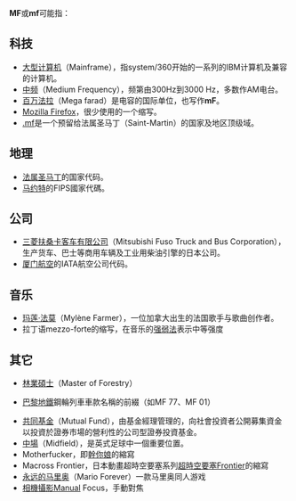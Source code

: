 '''MF'''或'''mf'''可能指：

== 科技 ==
* [[大型计算机|大型计算机]]（Mainframe），指system/360开始的一系列的IBM计算机及兼容的计算机。
* [[中频|中频]]（Medium Frequency），频第由300Hz到3000 Hz，多数作AM电台。
* [[百万|百万]][[法拉|法拉]]（Mega farad）是电容的国际单位，也写作'''mF'''。
* [[Mozilla_Firefox|Mozilla Firefox]]，很少使用的一个缩写。
* [[.mf|.mf]]是一个预留给法属圣马丁（Saint-Martin）的国家及地区顶级域。

== 地理 ==
* [[法属圣马丁|法属圣马丁]]的国家代码。
* [[马约特|马约特]]的FIPS國家代碼。

== 公司 ==
* [[三菱扶桑卡客车有限公司|三菱扶桑卡客车有限公司]]（Mitsubishi Fuso Truck and Bus Corporation），生产货车、巴士等商用车辆及工业用柴油引擎的日本公司。
* [[厦门航空|厦门航空]]的IATA航空公司代码。

== 音乐 ==
* [[玛莲·法莫|玛莲·法莫]]（Mylène Farmer），一位加拿大出生的法国歌手与歌曲创作者。
* 拉丁语mezzo-forte的缩写，在音乐的[[强弱法|强弱法]]表示中等强度

== 其它 ==
* [[林業|林業]][[碩士|碩士]]（Master of Forestry）
* {{FRA}}[[巴黎地鐵|巴黎地鐵]]鋼輪列車車款名稱的前綴（如MF 77、MF 01）
* [[共同基金|共同基金]]（Mutual Fund），由基金經理管理的，向社會投資者公開募集資金以投資於證券市場的營利性的公司型證券投資基金。
* [[中場|中場]]（Midfield），是英式足球中一個重要位置。
* Motherfucker，即[[幹你娘|幹你娘]]的縮寫
* Macross Frontier，日本動畫超時空要塞系列[[超時空要塞Frontier|超時空要塞Frontier]]的縮寫
* [[永远的马里奥|永远的马里奥]]（Mario Forever）一款马里奥同人游戏
*[[相機|相機]][[攝影|攝影]]Manual Focus，手動對焦
{{消歧義|Cat=二字拉丁字母缩写消歧义}}